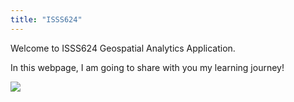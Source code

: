 ```yaml
---
title: "ISSS624"
---
```


Welcome to ISSS624 Geospatial Analytics Application.

In this webpage, I am going to share with you my learning journey!

![](images/Singapore-Map.jpg)

